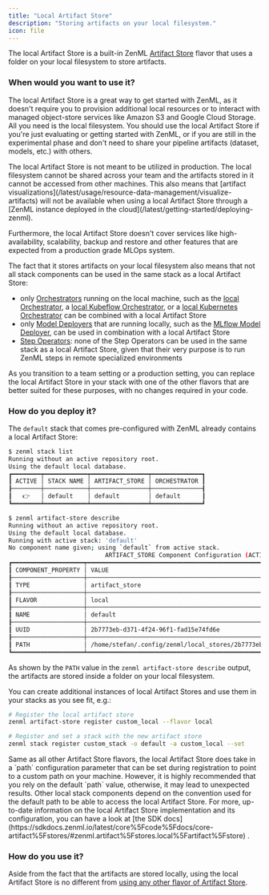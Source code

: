 ```yaml
---
title: "Local Artifact Store"
description: "Storing artifacts on your local filesystem."
icon: file
---
```


The local Artifact Store is a built-in ZenML [Artifact Store](/latest/stack-components/artifact-stores) flavor that uses a folder on your local filesystem to store artifacts.

### When would you want to use it?

The local Artifact Store is a great way to get started with ZenML, as it doesn't require you to provision additional local resources or to interact with managed object-store services like Amazon S3 and Google Cloud Storage. All you need is the local filesystem. You should use the local Artifact Store if you're just evaluating or getting started with ZenML, or if you are still in the experimental phase and don't need to share your pipeline artifacts (dataset, models, etc.) with others.

<Note>
  The local Artifact Store is not meant to be utilized in production. The local filesystem cannot be shared across your team and the artifacts stored in it cannot be accessed from other machines. This also means that [artifact visualizations](/latest/usage/resource-data-management/visualize-artifacts) will not be available when using a local Artifact Store through a [ZenML instance deployed in the cloud](/latest/getting-started/deploying-zenml).

Furthermore, the local Artifact Store doesn't cover services like high-availability, scalability, backup and restore and other features that are expected from a production grade MLOps system.

The fact that it stores artifacts on your local filesystem also means that not all stack components can be used in the same stack as a local Artifact Store:

* only [Orchestrators](/latest/stack-components/orchestrators) running on the local machine, such as the [local Orchestrator](/latest/stack-components/orchestrators/local), a [local Kubeflow Orchestrator](/latest/stack-components/orchestrators/kubeflow), or a [local Kubernetes Orchestrator](/latest/stack-components/orchestrators/kubernetes) can be combined with a local Artifact Store
* only [Model Deployers](/latest/stack-components/model-deployers) that are running locally, such as the [MLflow Model Deployer](/latest/stack-components/model-deployers/mlflow), can be used in combination with a local Artifact Store
* [Step Operators](/latest/stack-components/step-operators): none of the Step Operators can be used in the same stack as a local Artifact Store, given that their very purpose is to run ZenML steps in remote specialized environments

As you transition to a team setting or a production setting, you can replace the local Artifact Store in your stack with one of the other flavors that are better suited for these purposes, with no changes required in your code.
</Note>

### How do you deploy it?

The `default` stack that comes pre-configured with ZenML already contains a local Artifact Store:

```bash
$ zenml stack list
Running without an active repository root.
Using the default local database.
┏━━━━━━━━┯━━━━━━━━━━━━┯━━━━━━━━━━━━━━━━┯━━━━━━━━━━━━━━┓
┃ ACTIVE │ STACK NAME │ ARTIFACT_STORE │ ORCHESTRATOR ┃
┠────────┼────────────┼────────────────┼──────────────┨
┃   👉   │ default    │ default        │ default      ┃
┗━━━━━━━━┷━━━━━━━━━━━━┷━━━━━━━━━━━━━━━━┷━━━━━━━━━━━━━━┛

$ zenml artifact-store describe
Running without an active repository root.
Using the default local database.
Running with active stack: 'default'
No component name given; using `default` from active stack.
                           ARTIFACT_STORE Component Configuration (ACTIVE)
┏━━━━━━━━━━━━━━━━━━━━┯━━━━━━━━━━━━━━━━━━━━━━━━━━━━━━━━━━━━━━━━━━━━━━━━━━━━━━━━━━━━━━━━━━━━━━━━━━━━━━┓
┃ COMPONENT_PROPERTY │ VALUE                                                                        ┃
┠────────────────────┼──────────────────────────────────────────────────────────────────────────────┨
┃ TYPE               │ artifact_store                                                               ┃
┠────────────────────┼──────────────────────────────────────────────────────────────────────────────┨
┃ FLAVOR             │ local                                                                        ┃
┠────────────────────┼──────────────────────────────────────────────────────────────────────────────┨
┃ NAME               │ default                                                                      ┃
┠────────────────────┼──────────────────────────────────────────────────────────────────────────────┨
┃ UUID               │ 2b7773eb-d371-4f24-96f1-fad15e74fd6e                                         ┃
┠────────────────────┼──────────────────────────────────────────────────────────────────────────────┨
┃ PATH               │ /home/stefan/.config/zenml/local_stores/2b7773eb-d371-4f24-96f1-fad15e74fd6e ┃
┗━━━━━━━━━━━━━━━━━━━━┷━━━━━━━━━━━━━━━━━━━━━━━━━━━━━━━━━━━━━━━━━━━━━━━━━━━━━━━━━━━━━━━━━━━━━━━━━━━━━━┛
```

As shown by the `PATH` value in the `zenml artifact-store describe` output, the artifacts are stored inside a folder on your local filesystem.

You can create additional instances of local Artifact Stores and use them in your stacks as you see fit, e.g.:

```bash
# Register the local artifact store
zenml artifact-store register custom_local --flavor local

# Register and set a stack with the new artifact store
zenml stack register custom_stack -o default -a custom_local --set
```

<Note>
  Same as all other Artifact Store flavors, the local Artifact Store does take in a `path` configuration parameter that can be set during registration to point to a custom path on your machine. However, it is highly recommended that you rely on the default `path` value, otherwise, it may lead to unexpected results. Other local stack components depend on the convention used for the default path to be able to access the local Artifact Store.
</Note>
For more, up-to-date information on the local Artifact Store implementation and its configuration, you can have a look at [the SDK docs](https://sdkdocs.zenml.io/latest/core%5Fcode%5Fdocs/core-artifact%5Fstores/#zenml.artifact%5Fstores.local%5Fartifact%5Fstore) .

### How do you use it?

Aside from the fact that the artifacts are stored locally, using the local Artifact Store is no different from [using any other flavor of Artifact Store](/latest/stack-components/artifact-stores#how-to-use-it).

